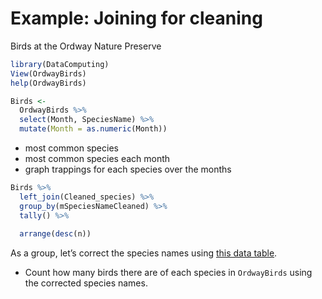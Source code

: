 # Example: Joining for cleaning

Birds at the Ordway Nature Preserve

```r
library(DataComputing)
View(OrdwayBirds)
help(OrdwayBirds)
```


```r
Birds <- 
  OrdwayBirds %>%
  select(Month, SpeciesName) %>%
  mutate(Month = as.numeric(Month))
```

* most common species
* most common species each month
* graph trappings for each species over the months


```r
Birds %>%
  left_join(Cleaned_species) %>%
  group_by(mSpeciesNameCleaned) %>%
  tally() %>%
  
  arrange(desc(n))
```


As a group, let's correct the species names using [this data table](https://docs.google.com/spreadsheets/d/1GDKeulVSRXL7Q_5Q0a7Offc_IPX2T4sZ80VN5VLASew/edit#gid=0).

* Count how many birds there are of each species in `OrdwayBirds` using the corrected species names.

